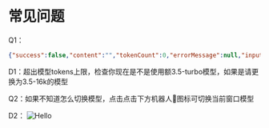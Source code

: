 # 常见问题

Q1：
```json
{"success":false,"content":"","tokenCount":0,"errorMessage":null,"inputTokens":4096,"outputTokens":3}
```
D1：超出模型tokens上限，检查你现在是不是使用额3.5-turbo模型，如果是请更换为3.5-16k的模型

Q2：如果不知道怎么切换模型，点击点击下方机器人🤖图标可切换当前窗口模型

D2：
![Hello](../imgs/modqiehuan01.png)
